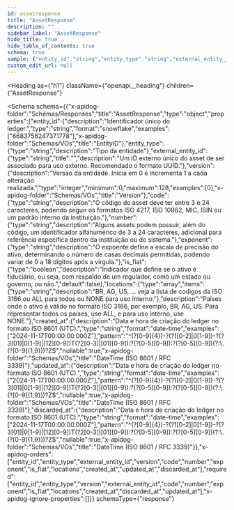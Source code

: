 ```yaml
---
id: assetresponse
title: "AssetResponse"
description: ""
sidebar_label: "AssetResponse"
hide_title: true
hide_table_of_contents: true
schema: true
sample: {"entity_id":"string","entity_type":"string","external_entity_id":"string","version":0,"code":"string","number":"string","exponent":"string","is_fiat":false,"locations":["string"],"created_at":"2024-07-29T15:51:28.071Z","updated_at":"2024-07-29T15:51:28.071Z","discarded_at":"2024-07-29T15:51:28.071Z"}
custom_edit_url: null
---
```



<Heading
  as={"h1"}
  className={"openapi__heading"}
  children={"AssetResponse"}
>
</Heading>





<Schema
  schema={{"x-apidog-folder":"Schemas/Responses","title":"AssetResponse","type":"object","properties":{"entity_id":{"description":"Identificador único do ledger.","type":"string","format":"snowflake","examples":["6683756247371778"],"x-apidog-folder":"Schemas/VOs","title":"EntityID"},"entity_type":{"type":"string","description":"Tipo da entidade"},"external_entity_id":{"type":"string","title":"","description":"Um ID externo único do asset de ser associado para uso externo. Recomendado o formato UUID."},"version":{"description":"Versao da entidade. Inicia em 0 e incrementa 1 a cada alteração realizada.","type":"integer","minimum":0,"maximum":128,"examples":[0],"x-apidog-folder":"Schemas/VOs","title":"Version"},"code":{"type":"string","description":"O código do asset deve ter entre 3 e 24 caracteres, podendo seguir os formatos ISO 4217, ISO 10962, MIC, ISIN ou um padrão interno da instituição."},"number":{"type":"string","description":"Alguns assets podem possuir, além do código, um identificador alfanumérico de 3 a 24 caracteres, adicional para referência específica dentro da instituição ou do sistema."},"exponent":{"type":"string","description":"O expoente define a escala de precisão do ativo, determinando o número de casas decimais permitidas, podendo variar de 0 a 18 dígitos após a vírgula."},"is_fiat":{"type":"boolean","description":"Indicador que define se o ativo é fiduciário, ou seja, com respaldo de um regulador, como um estado ou governo, ou não.","default":false},"locations":{"type":"array","items":{"type":"string","description":"BR, AG, US, ... veja a lista de codigos da ISO 3166 ou ALL para todos ou NONE para uso interno."},"description":"Países onde o ativo é válido no formato ISO 3166, por exemplo, BR, AG, US. Para representar todos os países, use ALL, e para uso interno, use NONE."},"created_at":{"description":"Data e hora de criação do ledger no formato ISO 8601 (UTC).","type":"string","format":"date-time","examples":["2024-11-17T00:00:00.000Z"],"pattern":"^(?<year>[0-9]{4})-?(?<month>1[0-2]|0[1-9])-?(?<day>3[01]|0[1-9]|[12][0-9])T(?<hour>2[0-3]|[01][0-9]):?(?<minute>[0-5][0-9]):?(?<second>[0-5][0-9])(?:\\.(?<fraction>[0-9]{1,9}))?Z$","nullable":true,"x-apidog-folder":"Schemas/VOs","title":"DateTime (ISO 8601 / RFC 3339)"},"updated_at":{"description":"Data e hora de criação do ledger no formato ISO 8601 (UTC).","type":"string","format":"date-time","examples":["2024-11-17T00:00:00.000Z"],"pattern":"^(?<year>[0-9]{4})-?(?<month>1[0-2]|0[1-9])-?(?<day>3[01]|0[1-9]|[12][0-9])T(?<hour>2[0-3]|[01][0-9]):?(?<minute>[0-5][0-9]):?(?<second>[0-5][0-9])(?:\\.(?<fraction>[0-9]{1,9}))?Z$","nullable":true,"x-apidog-folder":"Schemas/VOs","title":"DateTime (ISO 8601 / RFC 3339)"},"discarded_at":{"description":"Data e hora de criação do ledger no formato ISO 8601 (UTC).","type":"string","format":"date-time","examples":["2024-11-17T00:00:00.000Z"],"pattern":"^(?<year>[0-9]{4})-?(?<month>1[0-2]|0[1-9])-?(?<day>3[01]|0[1-9]|[12][0-9])T(?<hour>2[0-3]|[01][0-9]):?(?<minute>[0-5][0-9]):?(?<second>[0-5][0-9])(?:\\.(?<fraction>[0-9]{1,9}))?Z$","nullable":true,"x-apidog-folder":"Schemas/VOs","title":"DateTime (ISO 8601 / RFC 3339)"}},"x-apidog-orders":["entity_id","entity_type","external_entity_id","version","code","number","exponent","is_fiat","locations","created_at","updated_at","discarded_at"],"required":["entity_id","entity_type","version","external_entity_id","code","number","exponent","is_fiat","locations","created_at","discarded_at","updated_at"],"x-apidog-ignore-properties":[]}}
  schemaType={"response"}
>
  
</Schema>
